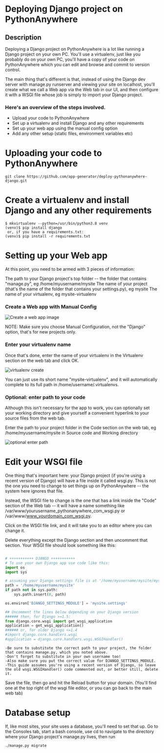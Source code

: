 # Deploying Django project on PythonAnywhere

## Description

Deploying a Django project on PythonAnywhere is a lot like running a Django project on your own PC. You'll use a virtualenv, just like you probably do on your own PC, you'll have a copy of your code on PythonAnywhere which you can edit and browse and commit to version control.

The main thing that's different is that, instead of using the Django dev server with manage.py runserver and viewing your site on localhost, you'll create what we call a Web app via the Web tab in our UI, and then configure it with a WSGI file whose job is simply to import your Django project.

###  Here's an overview of the steps involved.

   - Upload your code to PythonAnywhere
   - Set up a virtualenv and install Django and any other requirements
   - Set up your web app using the manual config option
   - Add any other setup (static files, environment variables etc)

# Uploading your code to PythonAnywhere

```
git clone https://github.com/app-generator/deploy-pythonanywhere-django.git
```

# Create a virtualenv and install Django and any other requirements

```
$ mkvirtualenv --python=/usr/bin/python3.8 venv
(venv)$ pip install django
 or, if you have a requirements.txt:
(venv)$ pip install -r requirements.txt
```

# Setting up your Web app 

At this point, you need to be armed with 3 pieces of information:

The path to your Django project's top folder -- the folder that contains "manage.py", eg /home/myusername/mysite
The name of your project (that's the name of the folder that contains your settings.py), eg mysite
The name of your virtualenv, eg mysite-virtualenv


### Create a Web app with Manual Config

![Create a web app image](https://help.pythonanywhere.com/select_framework_screenshot.png)

NOTE: Make sure you choose Manual Configuration, not the "Django" option, that's for new projects only.

### Enter your virtualenv name

Once that's done, enter the name of your virtualenv in the Virtualenv section on the web tab and click OK.

![virtualenv create](https://help.pythonanywhere.com/virtualenv_screenshot.png)

You can just use its short name "mysite-virtualenv", and it will automatically complete to its full path in /home/username/.virtualenvs.


### Optional: enter path to your code

Although this isn't necessary for the app to work, you can optionally set your working directory and give yourself a convenient hyperlink to your source files from the web tab.

Enter the path to your project folder in the Code section on the web tab, eg /home/myusername/mysite in Source code and Working directory

![optional enter path](https://help.pythonanywhere.com/code_screenshot.png)

# Edit your WSGI file
One thing that's important here: your Django project (if you're using a recent version of Django) will have a file inside it called wsgi.py. This is not the one you need to change to set things up on PythonAnywhere -- the system here ignores that file.

Instead, the WSGI file to change is the one that has a link inside the "Code" section of the Web tab -- it will have a name something like /var/www/yourusername_pythonanywhere_com_wsgi.py or /var/www/www_yourdomain_com_wsgi.py.

Click on the WSGI file link, and it will take you to an editor where you can change it.

Delete everything except the Django section and then uncomment that section. Your WSGI file should look something like this:
```python

# +++++++++++ DJANGO +++++++++++
# To use your own Django app use code like this:
import os
import sys

# assuming your Django settings file is at '/home/myusername/mysite/mysite/settings.py'
path = '/home/myusername/mysite'
if path not in sys.path:
    sys.path.insert(0, path)

os.environ['DJANGO_SETTINGS_MODULE'] = 'mysite.settings'

## Uncomment the lines below depending on your Django version
###### then, for Django >=1.5:
from django.core.wsgi import get_wsgi_application
application = get_wsgi_application()
###### or, for older Django <=1.4
#import django.core.handlers.wsgi
#application = django.core.handlers.wsgi.WSGIHandler()
```
    -Be sure to substitute the correct path to your project, the folder that contains manage.py, which you noted above.
    -Don't forget to substitute in your own username too!
    -Also make sure you put the correct value for DJANGO_SETTINGS_MODULE.
    -This guide assumes you're using a recent version of Django, so leave the old wsgi.WSGIHandler() code commented out, or better still, delete it.
Save the file, then go and hit the Reload button for your domain. (You'll find one at the top right of the wsgi file editor, or you can go back to the main web tab)

# Database setup

If, like most sites, your site uses a database, you'll need to set that up. Go to the Consoles tab, start a bash console, use cd to navigate to the directory where your Django project's manage.py lives, then run

```
./manage.py migrate
```

